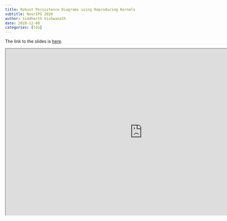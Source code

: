 ```yaml
---
title: Robust Persistence Diagrams using Reproducing Kernels
subtitle: NeurIPS 2020
author: Siddharth Vishwanath
date: 2020-12-08
categories: [tda]
---
```




The link to the slides is [here](https://sidvishwanath.com/slides/neurips-2020/).

<iframe src="https://sidvishwanath.com/slides/neurips-2020/" width="900" height="550"></iframe>